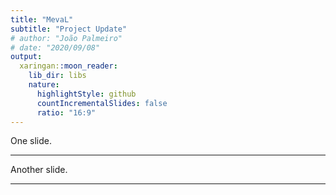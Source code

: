 ```yaml
---
title: "MevaL"
subtitle: "Project Update"
# author: "João Palmeiro"
# date: "2020/09/08"
output:
  xaringan::moon_reader:
    lib_dir: libs
    nature:
      highlightStyle: github
      countIncrementalSlides: false
      ratio: "16:9"
---
```


One slide.

---

Another slide.

---